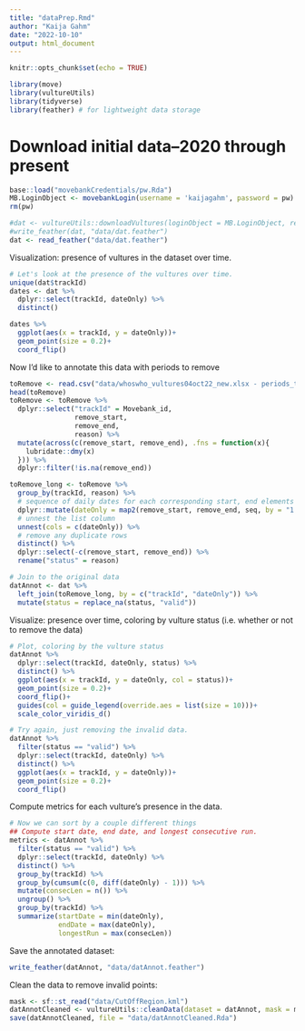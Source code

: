 ```yaml
---
title: "dataPrep.Rmd"
author: "Kaija Gahm"
date: "2022-10-10"
output: html_document
---
```


```r
knitr::opts_chunk$set(echo = TRUE)
```

```r
library(move)
library(vultureUtils)
library(tidyverse)
library(feather) # for lightweight data storage
```

# Download initial data--2020 through present
```r
base::load("movebankCredentials/pw.Rda")
MB.LoginObject <- movebankLogin(username = 'kaijagahm', password = pw)
rm(pw)

#dat <- vultureUtils::downloadVultures(loginObject = MB.LoginObject, removeDup = T, dfConvert = T, quiet = T, dateTimeStartUTC = "2020-01-01 00:00", dateTimeEndUTC = "2022-10-31 00:00")
#write_feather(dat, "data/dat.feather")
dat <- read_feather("data/dat.feather")
```

Visualization: presence of vultures in the dataset over time.
```r
# Let's look at the presence of the vultures over time.
unique(dat$trackId)
dates <- dat %>%
  dplyr::select(trackId, dateOnly) %>%
  distinct()

dates %>%
  ggplot(aes(x = trackId, y = dateOnly))+
  geom_point(size = 0.2)+
  coord_flip()
```

Now I'd like to annotate this data with periods to remove
```r
toRemove <- read.csv("data/whoswho_vultures04oct22_new.xlsx - periods_to_remove.csv")
head(toRemove)
toRemove <- toRemove %>%
  dplyr::select("trackId" = Movebank_id,
                remove_start,
                remove_end,
                reason) %>%
  mutate(across(c(remove_start, remove_end), .fns = function(x){
    lubridate::dmy(x)
  })) %>%
  dplyr::filter(!is.na(remove_end))

toRemove_long <- toRemove %>%
  group_by(trackId, reason) %>%
  # sequence of daily dates for each corresponding start, end elements
  dplyr::mutate(dateOnly = map2(remove_start, remove_end, seq, by = "1 day")) %>%
  # unnest the list column
  unnest(cols = c(dateOnly)) %>% 
  # remove any duplicate rows
  distinct() %>%
  dplyr::select(-c(remove_start, remove_end)) %>%
  rename("status" = reason)

# Join to the original data
datAnnot <- dat %>%
  left_join(toRemove_long, by = c("trackId", "dateOnly")) %>%
  mutate(status = replace_na(status, "valid"))
```

Visualize: presence over time, coloring by vulture status (i.e. whether or not to remove the data)
```r
# Plot, coloring by the vulture status
datAnnot %>%
  dplyr::select(trackId, dateOnly, status) %>%
  distinct() %>%
  ggplot(aes(x = trackId, y = dateOnly, col = status))+
  geom_point(size = 0.2)+
  coord_flip()+
  guides(col = guide_legend(override.aes = list(size = 10)))+
  scale_color_viridis_d()

# Try again, just removing the invalid data.
datAnnot %>%
  filter(status == "valid") %>%
  dplyr::select(trackId, dateOnly) %>%
  distinct() %>%
  ggplot(aes(x = trackId, y = dateOnly))+
  geom_point(size = 0.2)+
  coord_flip()
```

Compute metrics for each vulture's presence in the data.
```r
# Now we can sort by a couple different things
## Compute start date, end date, and longest consecutive run.
metrics <- datAnnot %>%
  filter(status == "valid") %>%
  dplyr::select(trackId, dateOnly) %>%
  distinct() %>%
  group_by(trackId) %>%
  group_by(cumsum(c(0, diff(dateOnly) - 1))) %>%
  mutate(consecLen = n()) %>%
  ungroup() %>%
  group_by(trackId) %>%
  summarize(startDate = min(dateOnly),
            endDate = max(dateOnly),
            longestRun = max(consecLen))
```

Save the annotated dataset:
```r
write_feather(datAnnot, "data/datAnnot.feather")
```

Clean the data to remove invalid points:
```r
mask <- sf::st_read("data/CutOffRegion.kml")
datAnnotCleaned <- vultureUtils::cleanData(dataset = datAnnot, mask = mask, inMaskThreshold = 0.33, removeVars = F)
save(datAnnotCleaned, file = "data/datAnnotCleaned.Rda")
```
